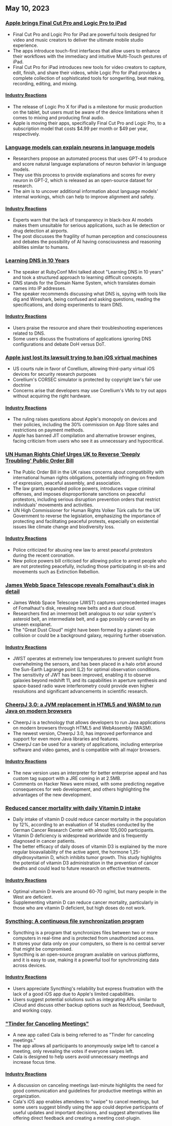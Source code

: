

<CallToAction />

<Steps>

## May 10, 2023

### [Apple brings Final Cut Pro and Logic Pro to iPad](https://www.apple.com/newsroom/2023/05/apple-brings-final-cut-pro-and-logic-pro-to-ipad/)

- Final Cut Pro and Logic Pro for iPad are powerful tools designed for video and music creators to deliver the ultimate mobile studio experience.
- The apps introduce touch-first interfaces that allow users to enhance their workflows with the immediacy and intuitive Multi-Touch gestures of iPad.
- Final Cut Pro for iPad introduces new tools for video creators to capture, edit, finish, and share their videos, while Logic Pro for iPad provides a complete collection of sophisticated tools for songwriting, beat making, recording, editing, and mixing.

#### [Industry Reactions](http://news.ycombinator.com/item?id=35873732)

- The release of Logic Pro X for iPad is a milestone for music production on the tablet, but users must be aware of the device limitations when it comes to mixing and producing final audio.
- Apple is moving their apps, specifically Final Cut Pro and Logic Pro, to a subscription model that costs $4.99 per month or $49 per year, respectively.

### [Language models can explain neurons in language models](https://openai.com/research/language-models-can-explain-neurons-in-language-models)

- Researchers propose an automated process that uses GPT-4 to produce and score natural language explanations of neuron behavior in language models.
- They use this process to provide explanations and scores for every neuron in GPT-2, which is released as an open-source dataset for research.
- The aim is to uncover additional information about language models' internal workings, which can help to improve alignment and safety.

#### [Industry Reactions](http://news.ycombinator.com/item?id=35877402)

- Experts warn that the lack of transparency in black-box AI models makes them unsuitable for serious applications, such as lie detection or drug detection at airports.
- The post discusses the fragility of human perception and consciousness and debates the possibility of AI having consciousness and reasoning abilities similar to humans.

### [Learning DNS in 10 Years](https://jvns.ca/blog/2023/05/08/new-talk-learning-dns-in-10-years/)

- The speaker at RubyConf Mini talked about "Learning DNS in 10 years" and took a structured approach to learning difficult concepts.
- DNS stands for the Domain Name System, which translates domain names into IP addresses.
- The speaker recommends discussing what DNS is, spying with tools like dig and Wireshark, being confused and asking questions, reading the specifications, and doing experiments to learn DNS.

#### [Industry Reactions](http://news.ycombinator.com/item?id=35870654)

- Users praise the resource and share their troubleshooting experiences related to DNS.
- Some users discuss the frustrations of applications ignoring DNS configurations and debate DoH versus DoT.

### [Apple just lost its lawsuit trying to ban iOS virtual machines](https://www.techradar.com/news/apple-just-lost-its-lawsuit-trying-to-ban-ios-virtual-machines)

- US courts rule in favor of Corellium, allowing third-party virtual iOS devices for security research purposes
- Corellium's CORSEC simulator is protected by copyright law's fair use doctrine
- Concerns arise that developers may use Corellium's VMs to try out apps without acquiring the right hardware.

#### [Industry Reactions](http://news.ycombinator.com/item?id=35880466)

- The ruling raises questions about Apple's monopoly on devices and their policies, including the 30% commission on App Store sales and restrictions on payment methods.
- Apple has banned JIT compilation and alternative browser engines, facing criticism from users who see it as unnecessary and hypocritical.

### [UN Human Rights Chief Urges UK to Reverse 'Deeply Troubling' Public Order Bill](https://www.ohchr.org/en/press-releases/2023/04/un-human-rights-chief-urges-uk-reverse-deeply-troubling-public-order-bill)

- The Public Order Bill in the UK raises concerns about compatibility with international human rights obligations, potentially infringing on freedom of expression, peaceful assembly, and association.
- The law grants expanded police powers, introduces vague criminal offenses, and imposes disproportionate sanctions on peaceful protestors, including serious disruption prevention orders that restrict individuals' movements and activities.
- UN High Commissioner for Human Rights Volker Türk calls for the UK Government to reverse the legislation, emphasizing the importance of protecting and facilitating peaceful protests, especially on existential issues like climate change and biodiversity loss.

#### [Industry Reactions](http://news.ycombinator.com/item?id=35871394)

- Police criticized for abusing new law to arrest peaceful protestors during the recent coronation.
- New police powers bill criticised for allowing police to arrest people who are not protesting peacefully, including those participating in sit-ins and movements such as Extinction Rebellion.

### [James Webb Space Telescope reveals Fomalhaut's disk in detail](https://skyandtelescope.org/astronomy-news/the-james-webb-space-telescope-reveals-fomalhauts-disk-in-unprecedented-detail/)

- James Webb Space Telescope (JWST) captures unprecedented images of Fomalhaut's disk, revealing new belts and a dust cloud.
- Researchers find an innermost belt analogous to our solar system's asteroid belt, an intermediate belt, and a gap possibly carved by an unseen exoplanet.
- The "Great Dust Cloud" might have been formed by a planet-scale collision or could be a background galaxy, requiring further observation.

#### [Industry Reactions](http://news.ycombinator.com/item?id=35874704)

- JWST operates at extremely low temperatures to prevent sunlight from overwhelming the sensors, and has been placed in a halo orbit around the Sun-Earth Lagrange point (L2) for optimal observation conditions.
- The sensitivity of JWT has been improved, enabling it to observe galaxies beyond redshift 11, and its capabilities in aperture synthesis and space-based radio wave interferometry could provide even higher resolutions and significant advancements in scientific research.

### [CheerpJ 3.0: a JVM replacement in HTML5 and WASM to run Java on modern browsers](https://leaningtech.com/announcing-cheerpj-3-0-a-jvm-replacement-in-html5-and-webassembly-to-run-java-applications-and-applets-on-modern-browsers/)

- CheerpJ is a technology that allows developers to run Java applications on modern browsers through HTML5 and WebAssembly (WASM).
- The newest version, CheerpJ 3.0, has improved performance and support for even more Java libraries and features.
- CheerpJ can be used for a variety of applications, including enterprise software and video games, and is compatible with all major browsers.

#### [Industry Reactions](http://news.ycombinator.com/item?id=35873552)

- The new version uses an interpreter for better enterprise appeal and has custom tag support with a JRE coming in at 2.5MB.
- Comments on Hacker News were mixed, with some predicting negative consequences for web development, and others highlighting the advantages of the new development.

### [Reduced cancer mortality with daily Vitamin D intake](https://www.dkfz.de/en/presse/pressemitteilungen/2023/dkfz-pm-23-27-Reduced-cancer-mortality-with-daily-vitamin-D-intake.php)

- Daily intake of vitamin D could reduce cancer mortality in the population by 12%, according to an evaluation of 14 studies conducted by the German Cancer Research Center with almost 105,000 participants.
- Vitamin D deficiency is widespread worldwide and is frequently diagnosed in cancer patients.
- The better efficacy of daily doses of vitamin D3 is explained by the more regular bioavailability of the active agent, the hormone 1,25-dihydroxyvitamin D, which inhibits tumor growth. This study highlights the potential of vitamin D3 administration in the prevention of cancer deaths and could lead to future research on effective treatments.

#### [Industry Reactions](http://news.ycombinator.com/item?id=35876062)

- Optimal vitamin D levels are around 60-70 ng/ml, but many people in the West are deficient.
- Supplementing vitamin D can reduce cancer mortality, particularly in those who are vitamin D deficient, but high doses do not work.

### [Syncthing: A continuous file synchronization program](https://syncthing.net/)

- Syncthing is a program that synchronizes files between two or more computers in real-time and is protected from unauthorized access.
- It stores your data only on your computers, so there is no central server that might be compromised.
- Syncthing is an open-source program available on various platforms, and it is easy to use, making it a powerful tool for synchronizing data across devices.

#### [Industry Reactions](http://news.ycombinator.com/item?id=35879039)

- Users appreciate Syncthing's reliability but express frustration with the lack of a good iOS app due to Apple's limited capabilities.
- Users suggest potential solutions such as integrating APIs similar to iCloud and discuss other backup options such as Nextcloud, Seedvault, and working copy.

### ["Tinder for Canceling Meetings"](https://meetcala.com/)

- A new app called Cala is being referred to as "Tinder for canceling meetings."
- The app allows all participants to anonymously swipe left to cancel a meeting, only revealing the votes if everyone swipes left.
- Cala is designed to help users avoid unnecessary meetings and increase focus time.

#### [Industry Reactions](http://news.ycombinator.com/item?id=35868685)

- A discussion on canceling meetings last-minute highlights the need for good communication and guidelines for productive meetings within an organization.
- Cala's iOS app enables attendees to "swipe" to cancel meetings, but some users suggest blindly using the app could deprive participants of useful updates and important decisions, and suggest alternatives like offering direct feedback and creating a meeting cost-plugin.

</Steps>
